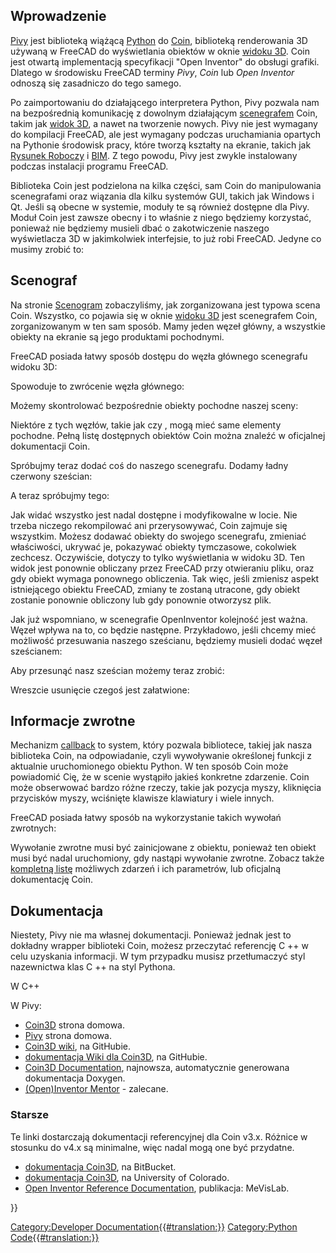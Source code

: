 <languages/>

{{Docnav/pl
|[[Scenegraph/pl|Scenogram]]
|[[PySide/pl|PySide]]
}}

{{TOCright}}

<span id="Introduction"></span>
==Wprowadzenie==

[[Pivy/pl|Pivy]] jest biblioteką wiążącą [[Python/pl|Python]] do [https://github.com/coin3d Coin], biblioteką renderowania 3D używaną w FreeCAD do wyświetlania obiektów w oknie [[3D_view/pl|widoku 3D]]. Coin jest otwartą implementacją specyfikacji "Open Inventor" do obsługi grafiki. Dlatego w środowisku FreeCAD terminy ''Pivy'', ''Coin'' lub ''Open Inventor'' odnoszą się zasadniczo do tego samego.

Po zaimportowaniu do działającego interpretera Python, Pivy pozwala nam na bezpośrednią komunikację z dowolnym działającym [[Scenegraph/pl|scenegrafem]] Coin, takim jak [[3D_view/pl|widok 3D]], a nawet na tworzenie nowych. Pivy nie jest wymagany do kompilacji FreeCAD, ale jest wymagany podczas uruchamiania opartych na Pythonie środowisk pracy, które tworzą kształty na ekranie, takich jak [[Draft_Workbench/pl|Rysunek Roboczy]] i [[BIM_Workbench/pl|BIM]]. Z tego powodu, Pivy jest zwykle instalowany podczas instalacji programu FreeCAD.

Biblioteka Coin jest podzielona na kilka części, sam Coin do manipulowania scenegrafami oraz wiązania dla kilku systemów GUI, takich jak Windows i Qt. Jeśli są obecne w systemie, moduły te są również dostępne dla Pivy. Moduł Coin jest zawsze obecny i to właśnie z niego będziemy korzystać, ponieważ nie będziemy musieli dbać o zakotwiczenie naszego wyświetlacza 3D w jakimkolwiek interfejsie, to już robi FreeCAD. Jedyne co musimy zrobić to:

{{Code|code=
from pivy import coin
}}

<span id="Scenegraph"></span>
==Scenograf==

Na stronie [[Scenegraph/pl|Scenogram]] zobaczyliśmy, jak zorganizowana jest typowa scena Coin. Wszystko, co pojawia się w oknie [[3D_view/pl|widoku 3D]] jest scenegrafem Coin, zorganizowanym w ten sam sposób. Mamy jeden węzeł główny, a wszystkie obiekty na ekranie są jego produktami pochodnymi.

FreeCAD posiada łatwy sposób dostępu do węzła głównego scenegrafu widoku 3D:

{{Code|code=
sg = FreeCADGui.ActiveDocument.ActiveView.getSceneGraph()
print(sg)
}}

Spowoduje to zwrócenie węzła głównego:

{{Code|code=
<pivy.coin.SoSelection; proxy of <Swig Object of type 'SoSelection *' at 0x360cb60> >
}}

Możemy skontrolować bezpośrednie obiekty pochodne naszej sceny:

{{Code|code=
for node in sg.getChildren():
    print(node)
}}

Niektóre z tych węzłów, takie jak {{incode|SoSeparator}} czy {{incode|SoGroup}}, mogą mieć same elementy pochodne. Pełną listę dostępnych obiektów Coin można znaleźć w oficjalnej dokumentacji Coin.

Spróbujmy teraz dodać coś do naszego scenegrafu. Dodamy ładny czerwony sześcian:

{{Code|code=
col = coin.SoBaseColor()
col.rgb = (1, 0, 0)
cub = coin.SoCube()
myCustomNode = coin.SoSeparator()
myCustomNode.addChild(col)
myCustomNode.addChild(cub)
sg.addChild(myCustomNode)
}}

A teraz spróbujmy tego:

{{Code|code=
col.rgb = (1, 1, 0)
}}

Jak widać wszystko jest nadal dostępne i modyfikowalne w locie. Nie trzeba niczego rekompilować ani przerysowywać, Coin zajmuje się wszystkim. Możesz dodawać obiekty do swojego scenegrafu, zmieniać właściwości, ukrywać je, pokazywać obiekty tymczasowe, cokolwiek zechcesz. Oczywiście, dotyczy to tylko wyświetlania w widoku 3D. Ten widok jest ponownie obliczany przez FreeCAD przy otwieraniu pliku, oraz gdy obiekt wymaga ponownego obliczenia. Tak więc, jeśli zmienisz aspekt istniejącego obiektu FreeCAD, zmiany te zostaną utracone, gdy obiekt zostanie ponownie obliczony lub gdy ponownie otworzysz plik.

Jak już wspomniano, w scenegrafie OpenInventor kolejność jest ważna. Węzeł wpływa na to, co będzie następne. Przykładowo, jeśli chcemy mieć możliwość przesuwania naszego sześcianu, będziemy musieli dodać węzeł {{incode|SoTranslation}} {{Emphasis|przed}} sześcianem:

{{Code|code=
col = coin.SoBaseColor()
col.rgb = (1, 0, 0)
trans = coin.SoTranslation()
trans.translation.setValue([0, 0, 0])
cub = coin.SoCube()
myCustomNode = coin.SoSeparator()
myCustomNode.addChild(col)
myCustomNode.addChild(trans)
myCustomNode.addChild(cub)
sg.addChild(myCustomNode)
}}

Aby przesunąć nasz sześcian możemy teraz zrobić:

{{Code|code=
trans.translation.setValue([2, 0, 0])
}}

Wreszcie usunięcie czegoś jest załatwione:

{{Code|code=
sg.removeChild(myCustomNode)
}}
{{Top}}
<span id="Callbacks"></span>
==Informacje zwrotne==

<div class="mw-translate-fuzzy">
Mechanizm [http://en.wikipedia.org/wiki/Callback_%28computer_science%29 callback] to system, który pozwala bibliotece, takiej jak nasza biblioteka Coin, na odpowiadanie, czyli wywoływanie określonej funkcji z aktualnie uruchomionego obiektu Python. W ten sposób Coin może powiadomić Cię, że w scenie wystąpiło jakieś konkretne zdarzenie. Coin może obserwować bardzo różne rzeczy, takie jak pozycja myszy, kliknięcia przycisków myszy, wciśnięte klawisze klawiatury i wiele innych.
</div>

FreeCAD posiada łatwy sposób na wykorzystanie takich wywołań zwrotnych:

{{Code|code=
from pivy import coin

class ButtonTest:
    def __init__(self):
        self.view = FreeCADGui.ActiveDocument.ActiveView
        self.callback = self.view.addEventCallbackPivy(coin.SoMouseButtonEvent.getClassTypeId(), self.getMouseClick) 

    def getMouseClick(self, event_cb):
        event = event_cb.getEvent()
        if event.getState() == coin.SoMouseButtonEvent.DOWN:
            print("Alert!!! A mouse button has been improperly clicked!!!")
            self.view.removeEventCallbackPivy(coin.SoMouseButtonEvent.getClassTypeId(), self.callback)

ButtonTest()
}}

Wywołanie zwrotne musi być zainicjowane z obiektu, ponieważ ten obiekt musi być nadal uruchomiony, gdy nastąpi wywołanie zwrotne.
Zobacz także [[Code_snippets/pl#Obserwowanie_zdarze.C5.84_myszy_w_przegl.C4.85darce_3D_za_pomoc.C4.85_.C5.9Brodowiska_Python|kompletną listę]] możliwych zdarzeń i ich parametrów, lub oficjalną dokumentację Coin.
{{Top}}
<span id="Documentation"></span>
==Dokumentacja== 

Niestety, Pivy nie ma własnej dokumentacji. Ponieważ jednak jest to dokładny wrapper biblioteki Coin, możesz przeczytać referencję C ++ w celu uzyskania informacji. W tym przypadku musisz przetłumaczyć styl nazewnictwa klas C ++ na styl Pythona.

W C++

{{Code|code=
SoFile::getClassTypeId()
}}

W Pivy:

{{Code|code=
SoFile.getClassId()
}}

* [https://github.com/coin3d Coin3D] strona domowa.
* [https://github.com/coin3d/pivy Pivy] strona domowa.
* [https://github.com/coin3d/coin/wiki Coin3D wiki], na GitHubie.
* [https://github.com/coin3d/coin/wiki/Documentation dokumentacja Wiki dla Coin3D], na GitHubie.
* [https://coin3d.github.io/Coin/html/ Coin3D Documentation], najnowsza, automatycznie generowana dokumentacja Doxygen.
* [https://webdocs.cs.ualberta.ca/~graphics/books/mentor.pdf (Open)Inventor Mentor] - zalecane.

<span id="Older"></span>
===Starsze===

Te linki dostarczają dokumentacji referencyjnej dla Coin v3.x. Różnice w stosunku do v4.x są minimalne, więc nadal mogą one być przydatne.

* [https://coin3d.bitbucket.io/Coin/index.html dokumentacja Coin3D], na BitBucket.
* [https://grey.colorado.edu/coin3d/index.html dokumentacja Coin3D], na University of Colorado.
* [https://mevislabdownloads.mevis.de/docs/current/MeVis/ThirdParty/Documentation/Publish/OpenInventorReference/index.html Open Inventor Reference Documentation], publikacja: MeVisLab.
{{Top}}

{{Docnav/pl
|[[Scenegraph/pl|Scenogram]]
|[[PySide/pl|PySide]]
}}

{{Powerdocnavi{{#translation:}}}}
[[Category:Developer Documentation{{#translation:}}]]
[[Category:Python Code{{#translation:}}]]